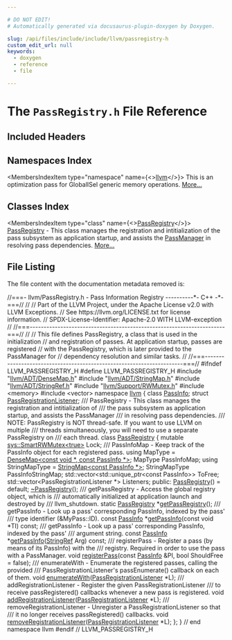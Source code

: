 ```yaml
---

# DO NOT EDIT!
# Automatically generated via docusaurus-plugin-doxygen by Doxygen.

slug: /api/files/include/include/llvm/passregistry-h
custom_edit_url: null
keywords:
  - doxygen
  - reference
  - file

---
```





# The `PassRegistry.h` File Reference

<DoxygenPage pluginConfig={pluginConfig}>



## Included Headers

<IncludesList>
<IncludesListItem
  filePath="llvm/ADT/DenseMap.h"
  permalink="/docs/api/files/include/include/llvm/include/llvm/adt/densemap-h"
  isLocal="true" />
<IncludesListItem
  filePath="llvm/ADT/StringMap.h"
  permalink="/docs/api/files/include/include/llvm/include/llvm/adt/stringmap-h"
  isLocal="true" />
<IncludesListItem
  filePath="llvm/ADT/StringRef.h"
  permalink="/docs/api/files/include/include/llvm/include/llvm/adt/stringref-h"
  isLocal="true" />
<IncludesListItem
  filePath="llvm/Support/RWMutex.h"
  permalink="/docs/api/files/include/include/llvm/include/llvm/support/rwmutex-h"
  isLocal="true" />
<IncludesListItem
  filePath="memory"
  permalink=""
  isLocal="false" />
<IncludesListItem
  filePath="vector"
  permalink=""
  isLocal="false" />
</IncludesList>

## Namespaces Index

<MembersIndex>

<MembersIndexItem
  type="namespace"
  name={<><a href="/docs/api/namespaces/llvm">llvm</a></>}>
This is an optimization pass for GlobalISel generic memory operations. <a href="/docs/api/namespaces/llvm/#details">More...</a>
</MembersIndexItem>

</MembersIndex>

## Classes Index

<MembersIndex>

<MembersIndexItem
  type="class"
  name={<><a href="/docs/api/classes/llvm/passregistry">PassRegistry</a></>}>
<a href="/docs/api/classes/llvm/passregistry">PassRegistry</a> - This class manages the registration and intitialization of the pass subsystem as application startup, and assists the <a href="/docs/api/classes/llvm/passmanager">PassManager</a> in resolving pass dependencies. <a href="/docs/api/classes/llvm/passregistry/#details">More...</a>
</MembersIndexItem>

</MembersIndex>


## File Listing

The file content with the documentation metadata removed is:

<ProgramListing>

<Link id="l00001" /><CodeLine lineNumber="1"><Highlight kind="comment">//===- llvm/PassRegistry.h - Pass Information Registry ----------&#42;- C++ -&#42;-===//</Highlight><Highlight kind="normal"></Highlight></CodeLine>
<Link id="l00002" /><CodeLine lineNumber="2"><Highlight kind="normal"></Highlight><Highlight kind="comment">//</Highlight><Highlight kind="normal"></Highlight></CodeLine>
<Link id="l00003" /><CodeLine lineNumber="3"><Highlight kind="normal"></Highlight><Highlight kind="comment">// Part of the LLVM Project, under the Apache License v2.0 with LLVM Exceptions.</Highlight><Highlight kind="normal"></Highlight></CodeLine>
<Link id="l00004" /><CodeLine lineNumber="4"><Highlight kind="normal"></Highlight><Highlight kind="comment">// See https://llvm.org/LICENSE.txt for license information.</Highlight><Highlight kind="normal"></Highlight></CodeLine>
<Link id="l00005" /><CodeLine lineNumber="5"><Highlight kind="normal"></Highlight><Highlight kind="comment">// SPDX-License-Identifier: Apache-2.0 WITH LLVM-exception</Highlight><Highlight kind="normal"></Highlight></CodeLine>
<Link id="l00006" /><CodeLine lineNumber="6"><Highlight kind="normal"></Highlight><Highlight kind="comment">//</Highlight><Highlight kind="normal"></Highlight></CodeLine>
<Link id="l00007" /><CodeLine lineNumber="7"><Highlight kind="normal"></Highlight><Highlight kind="comment">//===----------------------------------------------------------------------===//</Highlight><Highlight kind="normal"></Highlight></CodeLine>
<Link id="l00008" /><CodeLine lineNumber="8"><Highlight kind="normal"></Highlight><Highlight kind="comment">//</Highlight><Highlight kind="normal"></Highlight></CodeLine>
<Link id="l00009" /><CodeLine lineNumber="9"><Highlight kind="normal"></Highlight><Highlight kind="comment">// This file defines PassRegistry, a class that is used in the initialization</Highlight><Highlight kind="normal"></Highlight></CodeLine>
<Link id="l00010" /><CodeLine lineNumber="10"><Highlight kind="normal"></Highlight><Highlight kind="comment">// and registration of passes.  At application startup, passes are registered</Highlight><Highlight kind="normal"></Highlight></CodeLine>
<Link id="l00011" /><CodeLine lineNumber="11"><Highlight kind="normal"></Highlight><Highlight kind="comment">// with the PassRegistry, which is later provided to the PassManager for</Highlight><Highlight kind="normal"></Highlight></CodeLine>
<Link id="l00012" /><CodeLine lineNumber="12"><Highlight kind="normal"></Highlight><Highlight kind="comment">// dependency resolution and similar tasks.</Highlight><Highlight kind="normal"></Highlight></CodeLine>
<Link id="l00013" /><CodeLine lineNumber="13"><Highlight kind="normal"></Highlight><Highlight kind="comment">//</Highlight><Highlight kind="normal"></Highlight></CodeLine>
<Link id="l00014" /><CodeLine lineNumber="14"><Highlight kind="normal"></Highlight><Highlight kind="comment">//===----------------------------------------------------------------------===//</Highlight><Highlight kind="normal"></Highlight></CodeLine>
<Link id="l00015" /><CodeLine lineNumber="15"><Highlight kind="normal"></Highlight></CodeLine>
<Link id="l00016" /><CodeLine lineNumber="16"><Highlight kind="normal"></Highlight><Highlight kind="preprocessor">#ifndef LLVM&#95;PASSREGISTRY&#95;H</Highlight><Highlight kind="normal"></Highlight></CodeLine>
<Link id="l00017" /><CodeLine lineNumber="17"><Highlight kind="normal"></Highlight><Highlight kind="preprocessor">#define LLVM&#95;PASSREGISTRY&#95;H</Highlight><Highlight kind="normal"></Highlight></CodeLine>
<Link id="l00018" /><CodeLine lineNumber="18"><Highlight kind="normal"></Highlight></CodeLine>
<Link id="l00019" /><CodeLine lineNumber="19"><Highlight kind="normal"></Highlight><Highlight kind="preprocessor">#include &quot;<a href="/docs/api/files/include/include/llvm/include/llvm/adt/densemap-h">llvm/ADT/DenseMap.h</a>&quot;</Highlight><Highlight kind="normal"></Highlight></CodeLine>
<Link id="l00020" /><CodeLine lineNumber="20"><Highlight kind="normal"></Highlight><Highlight kind="preprocessor">#include &quot;<a href="/docs/api/files/include/include/llvm/include/llvm/adt/stringmap-h">llvm/ADT/StringMap.h</a>&quot;</Highlight><Highlight kind="normal"></Highlight></CodeLine>
<Link id="l00021" /><CodeLine lineNumber="21"><Highlight kind="normal"></Highlight><Highlight kind="preprocessor">#include &quot;<a href="/docs/api/files/include/include/llvm/include/llvm/adt/stringref-h">llvm/ADT/StringRef.h</a>&quot;</Highlight><Highlight kind="normal"></Highlight></CodeLine>
<Link id="l00022" /><CodeLine lineNumber="22"><Highlight kind="normal"></Highlight><Highlight kind="preprocessor">#include &quot;<a href="/docs/api/files/include/include/llvm/include/llvm/support/rwmutex-h">llvm/Support/RWMutex.h</a>&quot;</Highlight><Highlight kind="normal"></Highlight></CodeLine>
<Link id="l00023" /><CodeLine lineNumber="23"><Highlight kind="normal"></Highlight><Highlight kind="preprocessor">#include &lt;memory&gt;</Highlight><Highlight kind="normal"></Highlight></CodeLine>
<Link id="l00024" /><CodeLine lineNumber="24"><Highlight kind="normal"></Highlight><Highlight kind="preprocessor">#include &lt;vector&gt;</Highlight><Highlight kind="normal"></Highlight></CodeLine>
<Link id="l00025" /><CodeLine lineNumber="25"><Highlight kind="normal"></Highlight></CodeLine>
<Link id="l00026" /><CodeLine lineNumber="26"><Highlight kind="normal"></Highlight><Highlight kind="keyword">namespace </Highlight><Highlight kind="normal"><a href="/docs/api/namespaces/llvm">llvm</a> &#123;</Highlight></CodeLine>
<Link id="l00027" /><CodeLine lineNumber="27"><Highlight kind="normal"></Highlight></CodeLine>
<Link id="l00028" /><CodeLine lineNumber="28"><Highlight kind="normal"></Highlight><Highlight kind="keyword">class </Highlight><Highlight kind="normal"><a href="/docs/api/classes/llvm/passinfo">PassInfo</a>;</Highlight></CodeLine>
<Link id="l00029" /><CodeLine lineNumber="29"><Highlight kind="normal"></Highlight><Highlight kind="keyword">struct </Highlight><Highlight kind="normal"><a href="/docs/api/structs/llvm/passregistrationlistener">PassRegistrationListener</a>;</Highlight></CodeLine>
<Link id="l00030" /><CodeLine lineNumber="30"><Highlight kind="normal"></Highlight><Highlight kind="comment"></Highlight></CodeLine>
<Link id="l00031" /><CodeLine lineNumber="31"><Highlight kind="comment">/// PassRegistry - This class manages the registration and intitialization of</Highlight></CodeLine>
<Link id="l00032" /><CodeLine lineNumber="32"><Highlight kind="comment">/// the pass subsystem as application startup, and assists the PassManager</Highlight></CodeLine>
<Link id="l00033" /><CodeLine lineNumber="33"><Highlight kind="comment">/// in resolving pass dependencies.</Highlight></CodeLine>
<Link id="l00034" /><CodeLine lineNumber="34"><Highlight kind="comment">/// NOTE: PassRegistry is NOT thread-safe.  If you want to use LLVM on multiple</Highlight></CodeLine>
<Link id="l00035" /><CodeLine lineNumber="35"><Highlight kind="comment">/// threads simultaneously, you will need to use a separate PassRegistry on</Highlight></CodeLine>
<Link id="l00036" /><CodeLine lineNumber="36"><Highlight kind="comment">/// each thread.</Highlight><Highlight kind="normal"></Highlight></CodeLine>
<Link id="l00037" /><CodeLine lineNumber="37" lineLink="/docs/api/classes/llvm/passregistry"><Highlight kind="normal"></Highlight><Highlight kind="keyword">class </Highlight><Highlight kind="normal"><a href="/docs/api/classes/llvm/passregistry/#a92455815852331744ed1967790e461b2">PassRegistry</a> &#123;</Highlight></CodeLine>
<Link id="l00038" /><CodeLine lineNumber="38"><Highlight kind="normal">  </Highlight><Highlight kind="keyword">mutable</Highlight><Highlight kind="normal"> <a href="/docs/api/classes/llvm/sys/smartrwmutex">sys::SmartRWMutex&lt;true&gt;</a> Lock;</Highlight></CodeLine>
<Link id="l00039" /><CodeLine lineNumber="39"><Highlight kind="normal"></Highlight><Highlight kind="comment"></Highlight></CodeLine>
<Link id="l00040" /><CodeLine lineNumber="40"><Highlight kind="comment">  /// PassInfoMap - Keep track of the PassInfo object for each registered pass.</Highlight><Highlight kind="normal"></Highlight></CodeLine>
<Link id="l00041" /><CodeLine lineNumber="41"><Highlight kind="normal">  </Highlight><Highlight kind="keyword">using </Highlight><Highlight kind="normal">MapType = <a href="/docs/api/classes/llvm/densemap">DenseMap&lt;const void &#42;, const PassInfo &#42;&gt;</a>;</Highlight></CodeLine>
<Link id="l00042" /><CodeLine lineNumber="42"><Highlight kind="normal">  MapType PassInfoMap;</Highlight></CodeLine>
<Link id="l00043" /><CodeLine lineNumber="43"><Highlight kind="normal"></Highlight></CodeLine>
<Link id="l00044" /><CodeLine lineNumber="44"><Highlight kind="normal">  </Highlight><Highlight kind="keyword">using </Highlight><Highlight kind="normal">StringMapType = <a href="/docs/api/classes/llvm/stringmap">StringMap&lt;const PassInfo &#42;&gt;</a>;</Highlight></CodeLine>
<Link id="l00045" /><CodeLine lineNumber="45"><Highlight kind="normal">  StringMapType PassInfoStringMap;</Highlight></CodeLine>
<Link id="l00046" /><CodeLine lineNumber="46"><Highlight kind="normal"></Highlight></CodeLine>
<Link id="l00047" /><CodeLine lineNumber="47"><Highlight kind="normal">  std::vector&lt;std::unique&#95;ptr&lt;const PassInfo&gt;&gt; ToFree;</Highlight></CodeLine>
<Link id="l00048" /><CodeLine lineNumber="48"><Highlight kind="normal">  std::vector&lt;PassRegistrationListener &#42;&gt; Listeners;</Highlight></CodeLine>
<Link id="l00049" /><CodeLine lineNumber="49"><Highlight kind="normal"></Highlight></CodeLine>
<Link id="l00050" /><CodeLine lineNumber="50"><Highlight kind="normal"></Highlight><Highlight kind="keyword">public</Highlight><Highlight kind="normal">:</Highlight></CodeLine>
<Link id="l00051" /><CodeLine lineNumber="51" lineLink="/docs/api/classes/llvm/passregistry/#a92455815852331744ed1967790e461b2"><Highlight kind="normal">  <a href="/docs/api/classes/llvm/passregistry/#a92455815852331744ed1967790e461b2">PassRegistry</a>() = </Highlight><Highlight kind="keywordflow">default</Highlight><Highlight kind="normal">;</Highlight></CodeLine>
<Link id="l00052" /><CodeLine lineNumber="52" lineLink="/docs/api/classes/llvm/passregistry/#abb90fd97bbccc952c3ccb177395374ab"><Highlight kind="normal">  <a href="/docs/api/classes/llvm/passregistry/#abb90fd97bbccc952c3ccb177395374ab">~PassRegistry</a>();</Highlight></CodeLine>
<Link id="l00053" /><CodeLine lineNumber="53"><Highlight kind="normal"></Highlight><Highlight kind="comment"></Highlight></CodeLine>
<Link id="l00054" /><CodeLine lineNumber="54"><Highlight kind="comment">  /// getPassRegistry - Access the global registry object, which is</Highlight></CodeLine>
<Link id="l00055" /><CodeLine lineNumber="55"><Highlight kind="comment">  /// automatically initialized at application launch and destroyed by</Highlight></CodeLine>
<Link id="l00056" /><CodeLine lineNumber="56"><Highlight kind="comment">  /// llvm&#95;shutdown.</Highlight><Highlight kind="normal"></Highlight></CodeLine>
<Link id="l00057" /><CodeLine lineNumber="57"><Highlight kind="normal">  </Highlight><Highlight kind="keyword">static</Highlight><Highlight kind="normal"> <a href="/docs/api/classes/llvm/passregistry/#a92455815852331744ed1967790e461b2">PassRegistry</a> &#42;<a href="/docs/api/classes/llvm/passregistry/#a05a729900b76c89e808c6c3094921b2f">getPassRegistry</a>();</Highlight></CodeLine>
<Link id="l00058" /><CodeLine lineNumber="58"><Highlight kind="normal"></Highlight><Highlight kind="comment"></Highlight></CodeLine>
<Link id="l00059" /><CodeLine lineNumber="59"><Highlight kind="comment">  /// getPassInfo - Look up a pass&#39; corresponding PassInfo, indexed by the pass&#39;</Highlight></CodeLine>
<Link id="l00060" /><CodeLine lineNumber="60"><Highlight kind="comment">  /// type identifier (&amp;MyPass::ID).</Highlight><Highlight kind="normal"></Highlight></CodeLine>
<Link id="l00061" /><CodeLine lineNumber="61"><Highlight kind="normal">  </Highlight><Highlight kind="keyword">const</Highlight><Highlight kind="normal"> <a href="/docs/api/classes/llvm/passinfo">PassInfo</a> &#42;<a href="/docs/api/classes/llvm/passregistry/#a58f089b4fc400d1bfb6f2e6d21a00dbb">getPassInfo</a>(</Highlight><Highlight kind="keyword">const</Highlight><Highlight kind="normal"> </Highlight><Highlight kind="keywordtype">void</Highlight><Highlight kind="normal"> &#42;TI) </Highlight><Highlight kind="keyword">const</Highlight><Highlight kind="normal">;</Highlight></CodeLine>
<Link id="l00062" /><CodeLine lineNumber="62"><Highlight kind="normal"></Highlight><Highlight kind="comment"></Highlight></CodeLine>
<Link id="l00063" /><CodeLine lineNumber="63"><Highlight kind="comment">  /// getPassInfo - Look up a pass&#39; corresponding PassInfo, indexed by the pass&#39;</Highlight></CodeLine>
<Link id="l00064" /><CodeLine lineNumber="64"><Highlight kind="comment">  /// argument string.</Highlight><Highlight kind="normal"></Highlight></CodeLine>
<Link id="l00065" /><CodeLine lineNumber="65"><Highlight kind="normal">  </Highlight><Highlight kind="keyword">const</Highlight><Highlight kind="normal"> <a href="/docs/api/classes/llvm/passinfo">PassInfo</a> &#42;<a href="/docs/api/classes/llvm/passregistry/#a58f089b4fc400d1bfb6f2e6d21a00dbb">getPassInfo</a>(<a href="/docs/api/classes/llvm/stringref">StringRef</a> Arg) </Highlight><Highlight kind="keyword">const</Highlight><Highlight kind="normal">;</Highlight></CodeLine>
<Link id="l00066" /><CodeLine lineNumber="66"><Highlight kind="normal"></Highlight><Highlight kind="comment"></Highlight></CodeLine>
<Link id="l00067" /><CodeLine lineNumber="67"><Highlight kind="comment">  /// registerPass - Register a pass (by means of its PassInfo) with the</Highlight></CodeLine>
<Link id="l00068" /><CodeLine lineNumber="68"><Highlight kind="comment">  /// registry.  Required in order to use the pass with a PassManager.</Highlight><Highlight kind="normal"></Highlight></CodeLine>
<Link id="l00069" /><CodeLine lineNumber="69"><Highlight kind="normal">  </Highlight><Highlight kind="keywordtype">void</Highlight><Highlight kind="normal"> <a href="/docs/api/classes/llvm/passregistry/#a1c6b1d7b3e51a4eeefbf90b25edaf708">registerPass</a>(</Highlight><Highlight kind="keyword">const</Highlight><Highlight kind="normal"> <a href="/docs/api/classes/llvm/passinfo">PassInfo</a> &amp;PI, </Highlight><Highlight kind="keywordtype">bool</Highlight><Highlight kind="normal"> ShouldFree = </Highlight><Highlight kind="keyword">false</Highlight><Highlight kind="normal">);</Highlight></CodeLine>
<Link id="l00070" /><CodeLine lineNumber="70"><Highlight kind="normal"></Highlight><Highlight kind="comment"></Highlight></CodeLine>
<Link id="l00071" /><CodeLine lineNumber="71"><Highlight kind="comment">  /// enumerateWith - Enumerate the registered passes, calling the provided</Highlight></CodeLine>
<Link id="l00072" /><CodeLine lineNumber="72"><Highlight kind="comment">  /// PassRegistrationListener&#39;s passEnumerate() callback on each of them.</Highlight><Highlight kind="normal"></Highlight></CodeLine>
<Link id="l00073" /><CodeLine lineNumber="73"><Highlight kind="normal">  </Highlight><Highlight kind="keywordtype">void</Highlight><Highlight kind="normal"> <a href="/docs/api/classes/llvm/passregistry/#a2069e3f991ab4ff213c1ca75bc52837e">enumerateWith</a>(<a href="/docs/api/structs/llvm/passregistrationlistener">PassRegistrationListener</a> &#42;L);</Highlight></CodeLine>
<Link id="l00074" /><CodeLine lineNumber="74"><Highlight kind="normal"></Highlight><Highlight kind="comment"></Highlight></CodeLine>
<Link id="l00075" /><CodeLine lineNumber="75"><Highlight kind="comment">  /// addRegistrationListener - Register the given PassRegistrationListener</Highlight></CodeLine>
<Link id="l00076" /><CodeLine lineNumber="76"><Highlight kind="comment">  /// to receive passRegistered() callbacks whenever a new pass is registered.</Highlight><Highlight kind="normal"></Highlight></CodeLine>
<Link id="l00077" /><CodeLine lineNumber="77"><Highlight kind="normal">  </Highlight><Highlight kind="keywordtype">void</Highlight><Highlight kind="normal"> <a href="/docs/api/classes/llvm/passregistry/#a107c9a9b3248919e9584185449e2c7d8">addRegistrationListener</a>(<a href="/docs/api/structs/llvm/passregistrationlistener">PassRegistrationListener</a> &#42;L);</Highlight></CodeLine>
<Link id="l00078" /><CodeLine lineNumber="78"><Highlight kind="normal"></Highlight><Highlight kind="comment"></Highlight></CodeLine>
<Link id="l00079" /><CodeLine lineNumber="79"><Highlight kind="comment">  /// removeRegistrationListener - Unregister a PassRegistrationListener so that</Highlight></CodeLine>
<Link id="l00080" /><CodeLine lineNumber="80"><Highlight kind="comment">  /// it no longer receives passRegistered() callbacks.</Highlight><Highlight kind="normal"></Highlight></CodeLine>
<Link id="l00081" /><CodeLine lineNumber="81"><Highlight kind="normal">  </Highlight><Highlight kind="keywordtype">void</Highlight><Highlight kind="normal"> <a href="/docs/api/classes/llvm/passregistry/#a1adebe5cc926e41d4f52bbee145529b9">removeRegistrationListener</a>(<a href="/docs/api/structs/llvm/passregistrationlistener">PassRegistrationListener</a> &#42;L);</Highlight></CodeLine>
<Link id="l00082" /><CodeLine lineNumber="82"><Highlight kind="normal">&#125;;</Highlight></CodeLine>
<Link id="l00083" /><CodeLine lineNumber="83"><Highlight kind="normal"></Highlight></CodeLine>
<Link id="l00084" /><CodeLine lineNumber="84"><Highlight kind="normal">&#125; </Highlight><Highlight kind="comment">// end namespace llvm</Highlight><Highlight kind="normal"></Highlight></CodeLine>
<Link id="l00085" /><CodeLine lineNumber="85"><Highlight kind="normal"></Highlight></CodeLine>
<Link id="l00086" /><CodeLine lineNumber="86"><Highlight kind="normal"></Highlight><Highlight kind="preprocessor">#endif </Highlight><Highlight kind="comment">// LLVM&#95;PASSREGISTRY&#95;H</Highlight><Highlight kind="normal"></Highlight></CodeLine>

</ProgramListing>


</DoxygenPage>
